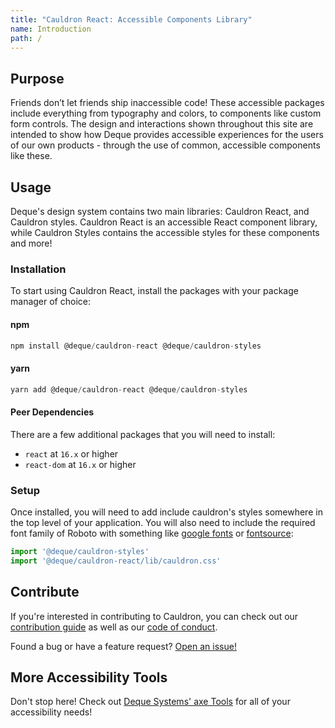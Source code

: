 ```yaml
---
title: "Cauldron React: Accessible Components Library"
name: Introduction
path: /
---
```


## Purpose

Friends don’t let friends ship inaccessible code! These accessible packages include everything from typography and colors, to components like custom form controls. The design and interactions shown throughout this site are intended to show how Deque provides accessible experiences for the users of our own products - through the use of common, accessible components like these.

## Usage

Deque's design system contains two main libraries: Cauldron React, and Cauldron styles. Cauldron React is an accessible React component library, while Cauldron Styles contains the accessible styles for these components and more!

### Installation

To start using Cauldron React, install the packages with your package manager of choice:

#### npm

```js
npm install @deque/cauldron-react @deque/cauldron-styles
```

#### yarn

```js
yarn add @deque/cauldron-react @deque/cauldron-styles
```

#### Peer Dependencies

There are a few additional packages that you will need to install:

- `react` at `16.x` or higher
- `react-dom` at `16.x` or higher

### Setup

Once installed, you will need to add include cauldron's styles somewhere in the top level of your application. You will also need to include the required font family of Roboto with something like [google fonts](https://fonts.google.com/specimen/Roboto) or [fontsource](https://fontsource.org/fonts/roboto):

```js
import '@deque/cauldron-styles'
import '@deque/cauldron-react/lib/cauldron.css'
```

## Contribute

If you're interested in contributing to Cauldron, you can check out our [contribution guide](https://github.com/dequelabs/cauldron/blob/develop/CONTRIBUTING.md) as well as our [code of conduct](https://github.com/dequelabs/cauldron/blob/develop/CODE_OF_CONDUCT.md).

Found a bug or have a feature request? [Open an issue!](https://github.com/dequelabs/cauldron/issues/new/choose)

## More Accessibility Tools

Don't stop here! Check out [Deque Systems' axe Tools](https://www.deque.com/axe/) for all of your accessibility needs!